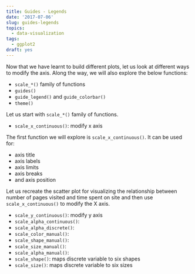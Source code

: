 ```yaml
---
title: Guides - Legends
date: '2017-07-06'
slug: guides-legends
topics:
  - data-visualization
tags:
  - ggplot2
draft: yes
---
```


Now that we have learnt to build different plots, let us look at different ways to modify the axis. Along the way, we will also explore the below functions:

- `scale_*()` family of functions 
- `guides()`
- `guide_legend()` and `guide_colorbar()`
- `theme()`

Let us start with `scale_*()` family of functions.

- `scale_x_continuous()`: modify x axis

The first function we will explore is `scale_x_continuous()`. It can be used for:

- axis title
- axis labels
- axis limits
- axis breaks
- and axis position

Let us recreate the scatter plot for visualizing the relationship between number of pages visited
and time spent on site and then use `scale_x_continuous()` to modify the X axis.


- `scale_y_continuous()`: modify y axis
- `scale_alpha_continuous()`:
- `scale_alpha_discrete()`:
- `scale_color_manual()`:
- `scale_shape_manual()`:
- `scale_size_manual()`:
- `scale_alpha_manual()`:
- `scale_shape()`: maps discrete variable to six shapes
- `scale_size()`: maps discrete variable to six sizes
